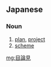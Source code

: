 ==Japanese==
{{ja-kanjitab|もく|ろん|k2=ろ|み|yomi=on}}

===Noun===
{{ja-noun|もくろみ}}

# [[plan]], [[project]]
# [[scheme]]

[[mg:目論見]]